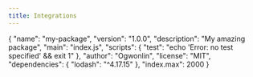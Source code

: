 ```yaml
---
title: Integrations
---
```


<!-- edit the output of Index in `src/nav-base.yml` -->
<Index />
{
  "name": "my-package",
  "version": "1.0.0",
  "description": "My amazing package",
  "main": "index.js",
  "scripts": {
    "test": "echo 'Error: no test specified' && exit 1"
  },
  "author": "Ogwonlin",
  "license": "MIT",
  "dependencies": {
    "lodash": "^4.17.15"
  },
  "index.max": 2000
}
